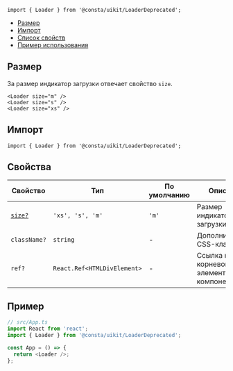 
```tsx
import { Loader } from '@consta/uikit/LoaderDeprecated';
```

<MdxMenu>

- [Размер](#размер)
- [Импорт](#импорт)
- [Список свойств](#свойства)
- [Пример использования](#пример)

</MdxMenu>

## Размер

За размер индикатор загрузки отвечает свойство `size`.

```tsx
<Loader size="m" />
<Loader size="s" />
<Loader size="xs" />
```

<LoaderExampleSize />

## Импорт

```tsx
import { Loader } from '@consta/uikit/LoaderDeprecated';
```

## Свойства

| Свойство           | Тип                         | По умолчанию | Описание                                        |
| ------------------ | --------------------------- | ------------ | ----------------------------------------------- |
| [`size?`](#размер) | `'xs', 's', 'm'`            | `'m'`        | Размер индикатор загрузки                       |
| `className?`       | `string`                    | -            | Дополнительный CSS-класс                        |
| `ref?`             | `React.Ref<HTMLDivElement>` | -            | Ссылка на корневой DOM-элемент этого компонента |

## Пример

```ts
// src/App.ts
import React from 'react';
import { Loader } from '@consta/uikit/LoaderDeprecated';

const App = () => {
  return <Loader />;
};
```
